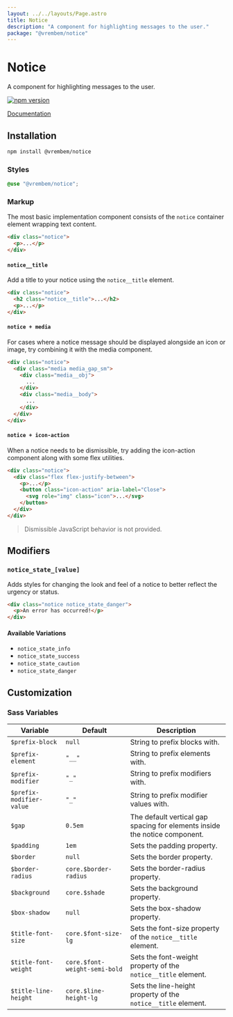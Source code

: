 ```yaml
---
layout: ../../layouts/Page.astro
title: Notice
description: "A component for highlighting messages to the user."
package: "@vrembem/notice"
---
```


# Notice

A component for highlighting messages to the user.

[![npm version](https://img.shields.io/npm/v/%40vrembem%2Fnotice.svg)](https://www.npmjs.com/package/%40vrembem%2Fnotice)

[Documentation](https://vrembem.com/packages/notice)

## Installation

```sh
npm install @vrembem/notice
```

### Styles

```scss
@use "@vrembem/notice";
```

### Markup

The most basic implementation component consists of the `notice` container element wrapping text content.

```html
<div class="notice">
  <p>...</p>
</div>
```

#### `notice__title`

Add a title to your notice using the `notice__title` element.

```html
<div class="notice">
  <h2 class="notice__title">...</h2>
  <p>...</p>
</div>
```

#### `notice + media`

For cases where a notice message should be displayed alongside an icon or image, try combining it with the media component.

```html
<div class="notice">
  <div class="media media_gap_sm">
    <div class="media__obj">
      ...
    </div>
    <div class="media__body">
      ...
    </div>
  </div>
</div>
```

#### `notice + icon-action`

When a notice needs to be dismissible, try adding the icon-action component along with some flex utilities.

```html
<div class="notice">
  <div class="flex flex-justify-between">
    <p>...</p>
    <button class="icon-action" aria-label="Close">
      <svg role="img" class="icon">...</svg>
    </button>
  </div>
</div>
```

> Dismissible JavaScript behavior is not provided.

## Modifiers

### `notice_state_[value]`

Adds styles for changing the look and feel of a notice to better reflect the urgency or status.

```html
<div class="notice notice_state_danger">
  <p>An error has occurred!</p>
</div>
```

#### Available Variations

- `notice_state_info`
- `notice_state_success`
- `notice_state_caution`
- `notice_state_danger`

## Customization

### Sass Variables

| Variable                 | Default                       | Description                                                                |
| ------------------------ | ----------------------------- | -------------------------------------------------------------------------- |
| `$prefix-block`          | `null`                        | String to prefix blocks with.                                              |
| `$prefix-element`        | `"__"`                        | String to prefix elements with.                                            |
| `$prefix-modifier`       | `"_"`                         | String to prefix modifiers with.                                           |
| `$prefix-modifier-value` | `"_"`                         | String to prefix modifier values with.                                     |
| `$gap`                   | `0.5em`                       | The default vertical gap spacing for elements inside the notice component. |
| `$padding`               | `1em`                         | Sets the padding property.                                                 |
| `$border`                | `null`                        | Sets the border property.                                                  |
| `$border-radius`         | `core.$border-radius`         | Sets the border-radius property.                                           |
| `$background`            | `core.$shade`                 | Sets the background property.                                              |
| `$box-shadow`            | `null`                        | Sets the box-shadow property.                                              |
| `$title-font-size`       | `core.$font-size-lg`          | Sets the font-size property of the `notice__title` element.                |
| `$title-font-weight`     | `core.$font-weight-semi-bold` | Sets the font-weight property of the `notice__title` element.              |
| `$title-line-height`     | `core.$line-height-lg`        | Sets the line-height property of the `notice__title` element.              |
